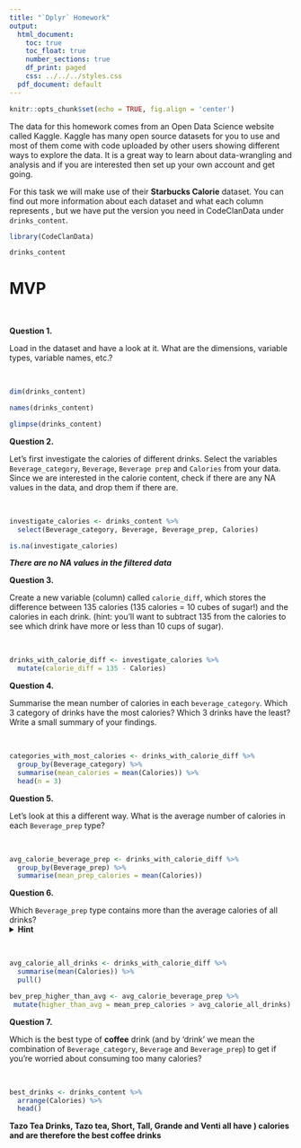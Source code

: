 ```yaml
---
title: "`Dplyr` Homework"
output:
  html_document:
    toc: true
    toc_float: true
    number_sections: true
    df_print: paged
    css: ../../../styles.css
  pdf_document: default
---
```



```r
knitr::opts_chunk$set(echo = TRUE, fig.align = 'center')
```


The data for this homework comes from an Open Data Science website called Kaggle. Kaggle has many open source datasets for you to use and most of them come with code uploaded by other users showing different ways to explore the data. It is a great way to learn about data-wrangling and analysis and if you are interested then set up your own account and get going. 

For this task we will make use of their **Starbucks Calorie** dataset. You can find out more information about each dataset and what each column represents \href{https://www.kaggle.com/starbucks/starbucks-menu}{https://www.kaggle.com/starbucks/starbucks-menu}, but we have put the version you need in CodeClanData under `drinks_content`. 


```r
library(CodeClanData)
```

```r
drinks_content
```


# MVP

<br>

**Question 1.**

Load in the dataset and have a look at it. What are the dimensions, variable types, variable names, etc.?

<br>

```r
dim(drinks_content)
```

```r
names(drinks_content)
```
```r
glimpse(drinks_content)
```

**Question 2.**

Let's first investigate the calories of different drinks. Select the variables `Beverage_category`, `Beverage`, `Beverage prep` and `Calories` from your data. Since we are interested in the calorie content, check if there are any NA values in the data, and drop them if there are.   

<br>

```r
investigate_calories <- drinks_content %>% 
  select(Beverage_category, Beverage, Beverage_prep, Calories)
```

```r
is.na(investigate_calories)
```

***There are no NA values in the filtered data***

**Question 3.**

Create a new variable (column) called `calorie_diff`, which stores the difference between 135 calories (135 calories = 10 cubes of sugar!) and the calories in each drink.
(hint: you'll want to subtract 135 from the calories to see which drink have more or less than 10 cups of sugar).

<br>

```r
drinks_with_calorie_diff <- investigate_calories %>% 
  mutate(calorie_diff = 135 - Calories)
```


**Question 4.**

Summarise the mean number of calories in each `beverage_category`.  Which 3 category of drinks have the most calories? Which 3 drinks have the least? Write a small summary of your findings.  

<br>

```r
categories_with_most_calories <- drinks_with_calorie_diff %>% 
  group_by(Beverage_category) %>% 
  summarise(mean_calories = mean(Calories)) %>% 
  head(n = 3)
```


**Question 5.**

Let's look at this a different way. What is the average number of calories in each `Beverage_prep` type?  

<br>

```r
avg_calorie_beverage_prep <- drinks_with_calorie_diff %>% 
  group_by(Beverage_prep) %>% 
  summarise(mean_prep_calories = mean(Calories))
```


**Question 6.**

Which `Beverage_prep` type contains more than the average calories of all drinks?   
<details>
<summary>**Hint**</summary>: to answer this, you'll have to first figure out what the average calories across all drinks are, and then use that as a filter for the grouped `Beverage_prep` data.
</details>

<br>

```r
avg_calorie_all_drinks <- drinks_with_calorie_diff %>%
  summarise(mean(Calories)) %>% 
  pull()
```

```r
bev_prep_higher_than_avg <- avg_calorie_beverage_prep %>%
 mutate(higher_than_avg = mean_prep_calories > avg_calorie_all_drinks)
```



**Question 7.**

Which is the best type of **coffee** drink (and by 'drink' we mean the combination of `Beverage_category`, `Beverage` and `Beverage_prep`) to get if you're worried about consuming too many calories? 

<br>

```r
best_drinks <- drinks_content %>% 
  arrange(Calories) %>% 
  head()
```
**Tazo Tea Drinks, Tazo tea, Short, Tall, Grande and Venti all have ) calories and are therefore the best coffee drinks **




